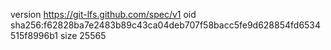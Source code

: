 version https://git-lfs.github.com/spec/v1
oid sha256:f62828ba7e2483b89c43ca04deb707f58bacc5fe9d628854fd6534515f8996b1
size 25565
